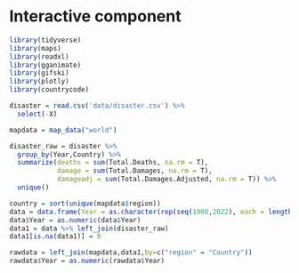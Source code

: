 # Interactive component
```r
library(tidyverse) 
library(maps)
library(readxl)
library(gganimate)
library(gifski)
library(plotly)
library(countrycode)
```

```r
disaster = read.csv('data/disaster.csv') %>%
  select(-X)

mapdata = map_data("world")
```

```r
disaster_raw = disaster %>%
  group_by(Year,Country) %>%
  summarize(deaths = sum(Total.Deaths, na.rm = T),
            damage = sum(Total.Damages, na.rm = T),
            damageadj = sum(Total.Damages.Adjusted, na.rm = T)) %>%
  unique()
```

```r
country = sort(unique(mapdata$region))
data = data.frame(Year = as.character(rep(seq(1900,2022), each = length(country))), Country = rep(country, 123))
data$Year = as.numeric(data$Year)
data1 = data %>% left_join(disaster_raw)
data1[is.na(data1)] = 0

rawdata = left_join(mapdata,data1,by=c("region" = "Country"))
rawdata$Year = as.numeric(rawdata$Year)
```




